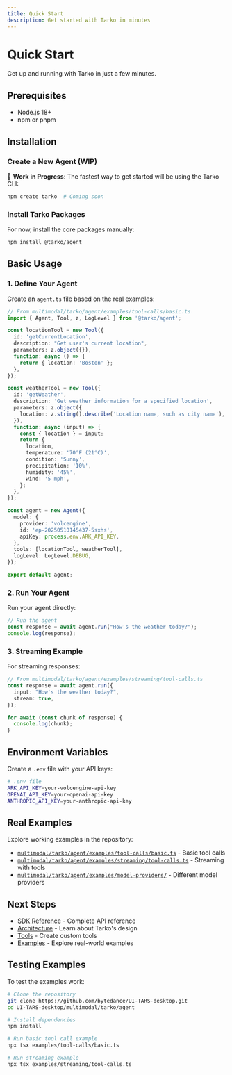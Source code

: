 ```yaml
---
title: Quick Start
description: Get started with Tarko in minutes
---
```


# Quick Start

Get up and running with Tarko in just a few minutes.

## Prerequisites

- Node.js 18+ 
- npm or pnpm

## Installation

### Create a New Agent (WIP)

🚧 **Work in Progress**: The fastest way to get started will be using the Tarko CLI:

```bash
npm create tarko  # Coming soon
```

### Install Tarko Packages

For now, install the core packages manually:

```bash
npm install @tarko/agent
```

## Basic Usage

### 1. Define Your Agent

Create an `agent.ts` file based on the real examples:

```typescript
// From multimodal/tarko/agent/examples/tool-calls/basic.ts
import { Agent, Tool, z, LogLevel } from '@tarko/agent';

const locationTool = new Tool({
  id: 'getCurrentLocation',
  description: "Get user's current location",
  parameters: z.object({}),
  function: async () => {
    return { location: 'Boston' };
  },
});

const weatherTool = new Tool({
  id: 'getWeather',
  description: 'Get weather information for a specified location',
  parameters: z.object({
    location: z.string().describe('Location name, such as city name'),
  }),
  function: async (input) => {
    const { location } = input;
    return {
      location,
      temperature: '70°F (21°C)',
      condition: 'Sunny',
      precipitation: '10%',
      humidity: '45%',
      wind: '5 mph',
    };
  },
});

const agent = new Agent({
  model: {
    provider: 'volcengine',
    id: 'ep-20250510145437-5sxhs',
    apiKey: process.env.ARK_API_KEY,
  },
  tools: [locationTool, weatherTool],
  logLevel: LogLevel.DEBUG,
});

export default agent;
```

### 2. Run Your Agent

Run your agent directly:

```typescript
// Run the agent
const response = await agent.run("How's the weather today?");
console.log(response);
```

### 3. Streaming Example

For streaming responses:

```typescript
// From multimodal/tarko/agent/examples/streaming/tool-calls.ts
const response = await agent.run({
  input: "How's the weather today?",
  stream: true,
});

for await (const chunk of response) {
  console.log(chunk);
}
```

## Environment Variables

Create a `.env` file with your API keys:

```bash
# .env file
ARK_API_KEY=your-volcengine-api-key
OPENAI_API_KEY=your-openai-api-key
ANTHROPIC_API_KEY=your-anthropic-api-key
```

## Real Examples

Explore working examples in the repository:

- [`multimodal/tarko/agent/examples/tool-calls/basic.ts`](https://github.com/bytedance/UI-TARS-desktop/blob/main/multimodal/tarko/agent/examples/tool-calls/basic.ts) - Basic tool calls
- [`multimodal/tarko/agent/examples/streaming/tool-calls.ts`](https://github.com/bytedance/UI-TARS-desktop/blob/main/multimodal/tarko/agent/examples/streaming/tool-calls.ts) - Streaming with tools
- [`multimodal/tarko/agent/examples/model-providers/`](https://github.com/bytedance/UI-TARS-desktop/tree/main/multimodal/tarko/agent/examples/model-providers) - Different model providers

## Next Steps

- [SDK Reference](/guide/get-started/sdk) - Complete API reference
- [Architecture](/guide/get-started/architecture) - Learn about Tarko's design
- [Tools](/guide/basic/tools) - Create custom tools
- [Examples](/examples/getting-started) - Explore real-world examples

## Testing Examples

To test the examples work:

```bash
# Clone the repository
git clone https://github.com/bytedance/UI-TARS-desktop.git
cd UI-TARS-desktop/multimodal/tarko/agent

# Install dependencies
npm install

# Run basic tool call example
npx tsx examples/tool-calls/basic.ts

# Run streaming example
npx tsx examples/streaming/tool-calls.ts
```
